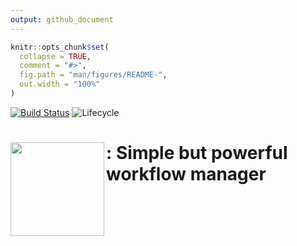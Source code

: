 ```yaml
---
output: github_document
---
```


<!-- README.md is generated from README.Rmd. Please edit that file -->

```r
knitr::opts_chunk$set(
  collapse = TRUE,
  comment = "#>",
  fig.path = "man/figures/README-",
  out.width = "100%"
)
```

[![Build
Status](https://api.travis-ci.org/komparo/certigo.svg)](https://travis-ci.org/komaro/certigo)
![Lifecycle](https://img.shields.io/badge/lifecycle-experimental-orange.svg)

# <a href = "man/figures/logo.svg"><img src="man/figures/logo.png" align="left" width=150/></a> : Simple but powerful workflow manager
